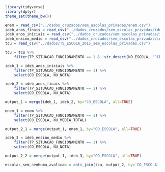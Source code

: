```r
library(tidyverse)
library(dplyr)
theme_set(theme_bw())
```

```r
enem = read_csv("../dados_cruzados/sem_escolas_privadas/enem.csv")
ideb_anos_finais = read_csv("../dados_cruzados/sem_escolas_privadas/ideb_anos_finais.csv")
ideb_anos_iniciais = read_csv("../dados_cruzados/sem_escolas_privadas/ideb_anos_iniciais.csv")
ideb_ensino_medio = read_csv("../dados_cruzados/sem_escolas_privadas/ideb_ensino_medio.csv")
tcu = read_csv("../dados/TS_ESCOLA_2015_sem_escolas_privadas.csv")
```

```r
tcu = tcu %>%
    filter(TP_SITUACAO_FUNCIONAMENTO == 1 & !str_detect(NO_ESCOLA, "^CRECHE"))
```

```r
ideb_1 = ideb_anos_iniciais %>%
    filter(TP_SITUACAO_FUNCIONAMENTO == 1) %>%
    select(CO_ESCOLA, NU_NOTA)

ideb_2 = ideb_anos_finais %>%
    filter(TP_SITUACAO_FUNCIONAMENTO == 1) %>%
    select(CO_ESCOLA, NU_NOTA)

output_1 = merge(ideb_1, ideb_2, by="CO_ESCOLA", all=TRUE)
```

```r
enem_1 = enem %>%
    filter(TP_SITUACAO_FUNCIONAMENTO == 1) %>%
    select(CO_ESCOLA, NU_MEDIA_TOTAL)

output_2_1 = merge(output_1, enem_1, by="CO_ESCOLA", all=TRUE)
```

```r
ideb_3 = ideb_ensino_medio %>%
    filter(TP_SITUACAO_FUNCIONAMENTO == 1) %>%
    select(CO_ESCOLA, NU_NOTA)

output_2_2 = merge(output_1, ideb_3, by="CO_ESCOLA", all=TRUE)
```

```r
escolas_sem_nenhuma_avalicao = anti_join(tcu, output_2, by='CO_ESCOLA')
```

